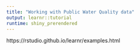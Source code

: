 ```yaml
---
title: "Working with Public Water Quality data"
output: learnr::tutorial
runtime: shiny_prerendered
---
```



https://rstudio.github.io/learnr/examples.html